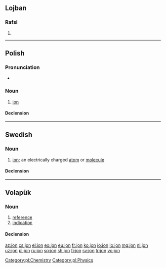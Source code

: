 {{also|jón|jön|Jon|Jón|Jon.}}
==Lojban==

===Rafsi===
{{jbo-rafsi}}

# {{jbo-rafsi of|jorne}}

----

==Polish==
{{wikipedia|lang=pl}}

===Pronunciation===
* {{audio|Pl-jon.ogg|audio|lang=pl}}

===Noun===
{{pl-noun|m-in}}

# [[ion]]

====Declension====
{{pl-decl-noun
|jon|jony
|jonu|jonów
|jonowi|jonom
|jon|jony
|jonem|jonami
|jonie|jonach
|jonie|jony
}}

[[Category:pl:Chemistry]]
[[Category:pl:Physics]]

----

==Swedish==

===Noun===
{{sv-noun|c}}

# {{lb|sv|chemistry}} [[ion]]; an electrically charged [[atom]] or [[molecule]]

====Declension====
{{sv-infl-noun-c-er}}

----

==Volapük==

===Noun===
{{vo-noun}}

# [[reference]]
# [[indication]]

====Declension====
{{vo-decl-noun}}

[[az:jon]]
[[cs:jon]]
[[el:jon]]
[[eo:jon]]
[[eu:jon]]
[[fr:jon]]
[[ko:jon]]
[[io:jon]]
[[lo:jon]]
[[mg:jon]]
[[nl:jon]]
[[uz:jon]]
[[pl:jon]]
[[ru:jon]]
[[sq:jon]]
[[sh:jon]]
[[fi:jon]]
[[sv:jon]]
[[tr:jon]]
[[vo:jon]]